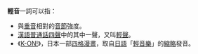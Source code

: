 '''輕音'''一詞可以指：
*與[[重音|重音]]相對的[[音節|音節]]強度。
*[[漢語|漢語]][[普通話|普通話]][[四聲|四聲]]中的其中一聲，又叫[[輕聲|輕聲]]。
*《[[K-ON!|K-ON!]]》，日本一部[[四格漫畫|四格漫畫]]，取自[[日語|日語]]「[[輕音樂|輕音樂]]」的[[縮略語|縮略]]發音。

{{disambig|cat=二字作品消歧義}}